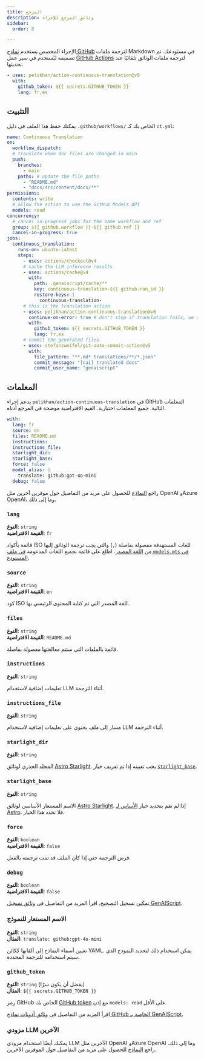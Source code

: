 ```yaml
---
title: المرجع
description: وثائق المرجع للإجراء
sidebar:
  order: 8

---
```


الإجراء المخصص يستخدم [نماذج GitHub](https://github.com/models) لترجمة ملفات Markdown في مستودعك.
تم تصميمه ليُستخدم في سير عمل [GitHub Actions](https://docs.github.com/en/actions) لترجمة ملفات الوثائق تلقائيًا عند تحديثها.

```yaml title=".github/workflows/ct.yml"
- uses: pelikhan/action-continuous-translation@v0
  with:
    github_token: ${{ secrets.GITHUB_TOKEN }}
    lang: fr,es
```

## التثبيت

يمكنك حفظ هذا الملف في دليل `.github/workflows/` الخاص بك كـ `ct.yml`:

```yaml title=".github/workflows/ct.yml" wrap
name: Continuous Translation
on:
  workflow_dispatch:
  # translate when doc files are changed in main
  push:
    branches:
      - main
    paths: # update the file paths
      - "README.md"
      - "docs/src/content/docs/**"
permissions:
  contents: write
  # allow the action to use the GitHub Models API
  models: read
concurrency:
  # cancel in-progress jobs for the same workflow and ref
  group: ${{ github.workflow }}-${{ github.ref }}
  cancel-in-progress: true
jobs:
  continuous_translation:
    runs-on: ubuntu-latest
    steps:
      - uses: actions/checkout@v4
      # cache the LLM inference results
      - uses: actions/cache@v4
        with:
          path: .genaiscript/cache/**
          key: continuous-translation-${{ github.run_id }}
          restore-keys: |
            continuous-translation-
      # this is the translation action
      - uses: pelikhan/action-continuous-translation@v0
        continue-on-error: true # don't stop if translation fails, we still need to store the cache
        with:
          github_token: ${{ secrets.GITHUB_TOKEN }}
          lang: fr,es
      # commit the generated files
      - uses: stefanzweifel/git-auto-commit-action@v5
        with:
          file_pattern: "**.md* translations/**/*.json"
          commit_message: "[cai] translated docs"
          commit_user_name: "genaiscript"
```

## المعلمات

يدعم إجراء `pelikhan/action-continuous-translation` في GitHub المعلمات التالية.
جميع المعلمات اختيارية.
القيم الافتراضية موضحة في المرجع أدناه.

```yaml
with:
  lang: fr
  source: en
  files: README.md
  instructions:
  instructions_file:
  starlight_dir:
  starlight_base:
  force: false
  model_alias: |
    translate: github:gpt-4o-mini
  debug: false
```

راجع [النماذج](../../reference/models/) للحصول على مزيد من التفاصيل حول موفرين آخرين مثل OpenAI وAzure OpenAI، وما إلى ذلك.

### `lang`

**النوع**: `string`\
**القيمة الافتراضية**: `fr`

قائمة بأكواد ISO للغات المستهدفة مفصولة بفاصلة (`,`) والتي يجب ترجمة الوثائق إليها من [اللغة المصدر](#source).
اطلع على قائمة بجميع اللغات المدعومة [في ملف `models.mts` في المستودع](https://github.com/pelikhan/action-continuous-translation/blob/main/genaisrc/src/models.mts).

### `source`

**النوع**: `string`\
**القيمة الافتراضية**: `en`

كود ISO للغة المصدر التي تم كتابة المحتوى الرئيسي بها.

### `files`

**النوع**: `string`\
**القيمة الافتراضية**: `README.md`

قائمة بالملفات التي ستتم معالجتها مفصولة بفاصلة.

### `instructions`

**النوع**: `string`

تعليمات إضافية لاستخدام LLM أثناء الترجمة.

### `instructions_file`

**النوع**: `string`

مسار إلى ملف يحتوي على تعليمات إضافية لاستخدام LLM أثناء الترجمة.

### `starlight_dir`

**النوع**: `string`

المجلد الجذري لوثائق [Astro Starlight](../../reference/astro-starlight/).
يجب تعيينه إذا تم تعريف خيار [`starlight_base`](#starlight_base).

### `starlight_base`

**النوع**: `string`

الاسم المستعار الأساسي لوثائق [Astro Starlight](../../reference/astro-starlight/).
إذا لم تقم بتحديد خيار [الأساس لـ Astro](https://docs.astro.build/en/reference/configuration-reference/#base)، فلا تحدد هذا الخيار.

### `force`

**النوع**: `boolean`\
**القيمة الافتراضية**: `false`

فرض الترجمة حتى إذا كان الملف قد تمت ترجمته بالفعل.

### `debug`

**النوع**: `boolean`\
**القيمة الافتراضية**: `false`

تمكين تسجيل التصحيح.
اقرأ المزيد من التفاصيل في [وثائق تسجيل GenAIScript](https://microsoft.github.io/genaiscript/reference/scripts/logging/).

### الاسم المستعار للنموذج

**النوع**: `string`\
**المثال**: `translate: github:gpt-4o-mini`

تعيين أسماء النماذج إلى ألقابها ككائن YAML. يمكن استخدام ذلك لتحديد النموذج الذي سيتم استخدامه للترجمة المحددة.

### `github_token`

**النوع**: `string` (يفضل أن يكون سرًا)\
**المثال**: `${{ secrets.GITHUB_TOKEN }}`

رمز GitHub الخاص بك [GitHub token](https://github.com/settings/tokens) مع إذن `models: read` على الأقل.

اقرأ المزيد من التفاصيل في [وثائق أذونات نماذج GitHub الخاصة بـ GenAIScript](https://microsoft.github.io/genaiscript/reference/github-actions/#github-models-permissions).

### مزودي LLM الآخرين

يمكنك أيضًا استخدام مزودي LLM الآخرين مثل OpenAI وAzure OpenAI وما إلى ذلك.
راجع [النماذج](../../reference/models/) للحصول على مزيد من التفاصيل حول الموفرين الآخرين.
